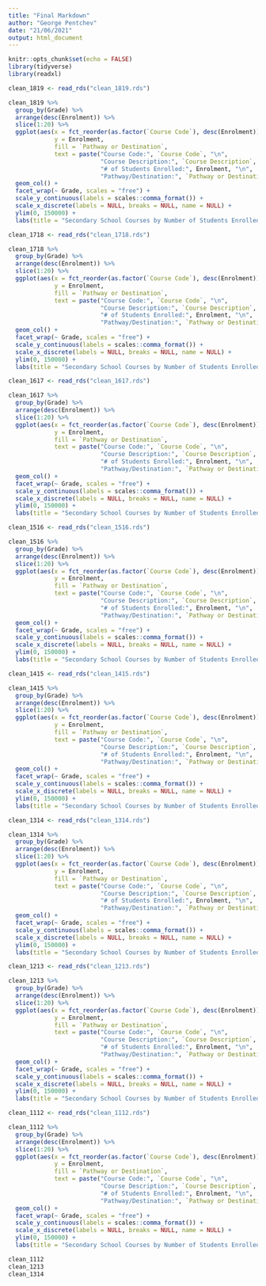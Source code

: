 ```yaml
---
title: "Final Markdown"
author: "George Pentchev"
date: "21/06/2021"
output: html_document
---
```


```r
knitr::opts_chunk$set(echo = FALSE)
library(tidyverse)
library(readxl)
```

```r
clean_1819 <- read_rds("clean_1819.rds")

clean_1819 %>% 
  group_by(Grade) %>% 
  arrange(desc(Enrolment)) %>% 
  slice(1:20) %>% 
  ggplot(aes(x = fct_reorder(as.factor(`Course Code`), desc(Enrolment)),
             y = Enrolment,
             fill = `Pathway or Destination`,
             text = paste("Course Code:", `Course Code`, "\n",
                          "Course Description:", `Course Description`, "\n",
                          "# of Students Enrolled:", Enrolment, "\n",
                          "Pathway/Destination:", `Pathway or Destination`))) +
  geom_col() +
  facet_wrap(~ Grade, scales = "free") +
  scale_y_continuous(labels = scales::comma_format()) +
  scale_x_discrete(labels = NULL, breaks = NULL, name = NULL) +
  ylim(0, 150000) +
  labs(title = "Secondary School Courses by Number of Students Enrolled (2018-2019)")
```

```r
clean_1718 <- read_rds("clean_1718.rds")

clean_1718 %>% 
  group_by(Grade) %>% 
  arrange(desc(Enrolment)) %>% 
  slice(1:20) %>% 
  ggplot(aes(x = fct_reorder(as.factor(`Course Code`), desc(Enrolment)),
             y = Enrolment,
             fill = `Pathway or Destination`,
             text = paste("Course Code:", `Course Code`, "\n",
                          "Course Description:", `Course Description`, "\n",
                          "# of Students Enrolled:", Enrolment, "\n",
                          "Pathway/Destination:", `Pathway or Destination`))) +
  geom_col() +
  facet_wrap(~ Grade, scales = "free") +
  scale_y_continuous(labels = scales::comma_format()) +
  scale_x_discrete(labels = NULL, breaks = NULL, name = NULL) +
  ylim(0, 150000) +
  labs(title = "Secondary School Courses by Number of Students Enrolled (2017-2018)")
```

```r
clean_1617 <- read_rds("clean_1617.rds")

clean_1617 %>% 
  group_by(Grade) %>% 
  arrange(desc(Enrolment)) %>% 
  slice(1:20) %>% 
  ggplot(aes(x = fct_reorder(as.factor(`Course Code`), desc(Enrolment)),
             y = Enrolment,
             fill = `Pathway or Destination`,
             text = paste("Course Code:", `Course Code`, "\n",
                          "Course Description:", `Course Description`, "\n",
                          "# of Students Enrolled:", Enrolment, "\n",
                          "Pathway/Destination:", `Pathway or Destination`))) +
  geom_col() +
  facet_wrap(~ Grade, scales = "free") +
  scale_y_continuous(labels = scales::comma_format()) +
  scale_x_discrete(labels = NULL, breaks = NULL, name = NULL) +
  ylim(0, 150000) +
  labs(title = "Secondary School Courses by Number of Students Enrolled (2016-2017)")
```

```r
clean_1516 <- read_rds("clean_1516.rds")

clean_1516 %>% 
  group_by(Grade) %>% 
  arrange(desc(Enrolment)) %>% 
  slice(1:20) %>% 
  ggplot(aes(x = fct_reorder(as.factor(`Course Code`), desc(Enrolment)),
             y = Enrolment,
             fill = `Pathway or Destination`,
             text = paste("Course Code:", `Course Code`, "\n",
                          "Course Description:", `Course Description`, "\n",
                          "# of Students Enrolled:", Enrolment, "\n",
                          "Pathway/Destination:", `Pathway or Destination`))) +
  geom_col() +
  facet_wrap(~ Grade, scales = "free") +
  scale_y_continuous(labels = scales::comma_format()) +
  scale_x_discrete(labels = NULL, breaks = NULL, name = NULL) +
  ylim(0, 150000) +
  labs(title = "Secondary School Courses by Number of Students Enrolled (2015-2016)")
```

```r
clean_1415 <- read_rds("clean_1415.rds")

clean_1415 %>% 
  group_by(Grade) %>% 
  arrange(desc(Enrolment)) %>% 
  slice(1:20) %>% 
  ggplot(aes(x = fct_reorder(as.factor(`Course Code`), desc(Enrolment)),
             y = Enrolment,
             fill = `Pathway or Destination`,
             text = paste("Course Code:", `Course Code`, "\n",
                          "Course Description:", `Course Description`, "\n",
                          "# of Students Enrolled:", Enrolment, "\n",
                          "Pathway/Destination:", `Pathway or Destination`))) +
  geom_col() +
  facet_wrap(~ Grade, scales = "free") +
  scale_y_continuous(labels = scales::comma_format()) +
  scale_x_discrete(labels = NULL, breaks = NULL, name = NULL) +
  ylim(0, 150000) +
  labs(title = "Secondary School Courses by Number of Students Enrolled (2014-2015)")
```

```r
clean_1314 <- read_rds("clean_1314.rds")

clean_1314 %>% 
  group_by(Grade) %>% 
  arrange(desc(Enrolment)) %>% 
  slice(1:20) %>% 
  ggplot(aes(x = fct_reorder(as.factor(`Course Code`), desc(Enrolment)),
             y = Enrolment,
             fill = `Pathway or Destination`,
             text = paste("Course Code:", `Course Code`, "\n",
                          "Course Description:", `Course Description`, "\n",
                          "# of Students Enrolled:", Enrolment, "\n",
                          "Pathway/Destination:", `Pathway or Destination`))) +
  geom_col() +
  facet_wrap(~ Grade, scales = "free") +
  scale_y_continuous(labels = scales::comma_format()) +
  scale_x_discrete(labels = NULL, breaks = NULL, name = NULL) +
  ylim(0, 150000) +
  labs(title = "Secondary School Courses by Number of Students Enrolled (2013-2014)")
```

```r
clean_1213 <- read_rds("clean_1213.rds")

clean_1213 %>% 
  group_by(Grade) %>% 
  arrange(desc(Enrolment)) %>% 
  slice(1:20) %>% 
  ggplot(aes(x = fct_reorder(as.factor(`Course Code`), desc(Enrolment)),
             y = Enrolment,
             fill = `Pathway or Destination`,
             text = paste("Course Code:", `Course Code`, "\n",
                          "Course Description:", `Course Description`, "\n",
                          "# of Students Enrolled:", Enrolment, "\n",
                          "Pathway/Destination:", `Pathway or Destination`))) +
  geom_col() +
  facet_wrap(~ Grade, scales = "free") +
  scale_y_continuous(labels = scales::comma_format()) +
  scale_x_discrete(labels = NULL, breaks = NULL, name = NULL) +
  ylim(0, 150000) +
  labs(title = "Secondary School Courses by Number of Students Enrolled (2012-2013)")
```

```r
clean_1112 <- read_rds("clean_1112.rds")

clean_1112 %>% 
  group_by(Grade) %>% 
  arrange(desc(Enrolment)) %>% 
  slice(1:20) %>% 
  ggplot(aes(x = fct_reorder(as.factor(`Course Code`), desc(Enrolment)),
             y = Enrolment,
             fill = `Pathway or Destination`,
             text = paste("Course Code:", `Course Code`, "\n",
                          "Course Description:", `Course Description`, "\n",
                          "# of Students Enrolled:", Enrolment, "\n",
                          "Pathway/Destination:", `Pathway or Destination`))) +
  geom_col() +
  facet_wrap(~ Grade, scales = "free") +
  scale_y_continuous(labels = scales::comma_format()) +
  scale_x_discrete(labels = NULL, breaks = NULL, name = NULL) +
  ylim(0, 150000) +
  labs(title = "Secondary School Courses by Number of Students Enrolled (2011-2012)")
```

```r
clean_1112
clean_1213
clean_1314
```


